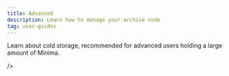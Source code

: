 ```yaml
---
title: Advanced
description: Learn how to manage your archive node
tag: user-guides
---
```


Learn about cold storage, recommended for advanced users holding a large amount of Minima. 

  <Cards>
  <Card
    title="Cold Storage"
    description="Learn how to store your Minima in cold storage"

/>

  </Cards>
